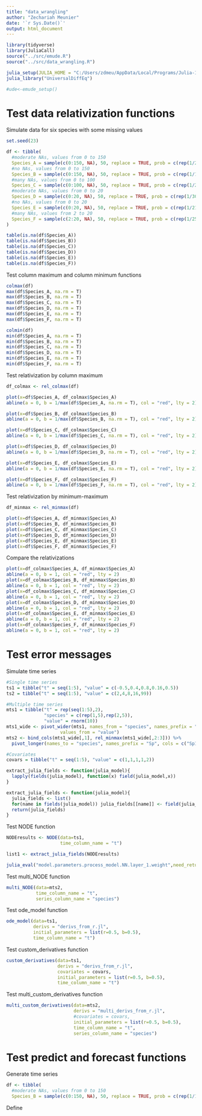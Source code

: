 ```yaml
---
title: "data_wrangling"
author: "Zechariah Meunier"
date: '`r Sys.Date()`'
output: html_document
---
```


```r
library(tidyverse)
library(JuliaCall)
source("../src/emude.R")
source("../src/data_wrangling.R")
```

```r
julia_setup(JULIA_HOME = "C:/Users/zdmeu/AppData/Local/Programs/Julia-1.9.3/bin")
julia_library("UniversalDiffEq")

#ude<-emude_setup()
```


# Test data relativization functions

Simulate data for six species with some missing values
```r
set.seed(23)

df <- tibble(
  #moderate NAs, values from 0 to 150
  Species_A = sample(c(0:150, NA), 50, replace = TRUE, prob = c(rep(1/200, 151), 0.245)), 
  #no NAs, values from 0 to 150
  Species_B = sample(c(0:150, NA), 50, replace = TRUE, prob = c(rep(1/151, 151), 0)), 
  #many NAs, values from 0 to 100
  Species_C = sample(c(0:100, NA), 50, replace = TRUE, prob = c(rep(1/250, 101), 0.596)),
  #moderate NAs, values from 0 to 20
  Species_D = sample(c(0:20, NA), 50, replace = TRUE, prob = c(rep(1/30, 21), 0.3)), 
  #no NAs, values from 0 to 20
  Species_E = sample(c(0:20, NA), 50, replace = TRUE, prob = c(rep(1/21, 21), 0)), 
  #many NAs, values from 2 to 20
  Species_F = sample(c(2:20, NA), 50, replace = TRUE, prob = c(rep(1/250, 19), 0.396))
)

table(is.na(df$Species_A))
table(is.na(df$Species_B))
table(is.na(df$Species_C))
table(is.na(df$Species_D))
table(is.na(df$Species_E))
table(is.na(df$Species_F))
```

Test column maximum and column minimum functions
```r
colmax(df)
max(df$Species_A, na.rm = T)
max(df$Species_B, na.rm = T)
max(df$Species_C, na.rm = T)
max(df$Species_D, na.rm = T)
max(df$Species_E, na.rm = T)
max(df$Species_F, na.rm = T)

colmin(df)
min(df$Species_A, na.rm = T)
min(df$Species_B, na.rm = T)
min(df$Species_C, na.rm = T)
min(df$Species_D, na.rm = T)
min(df$Species_E, na.rm = T)
min(df$Species_F, na.rm = T)
```

Test relativization by column maximum
```r
df_colmax <- rel_colmax(df)

plot(x=df$Species_A, df_colmax$Species_A)
abline(a = 0, b = 1/max(df$Species_A, na.rm = T), col = "red", lty = 2)

plot(x=df$Species_B, df_colmax$Species_B)
abline(a = 0, b = 1/max(df$Species_B, na.rm = T), col = "red", lty = 2)

plot(x=df$Species_C, df_colmax$Species_C)
abline(a = 0, b = 1/max(df$Species_C, na.rm = T), col = "red", lty = 2)

plot(x=df$Species_D, df_colmax$Species_D)
abline(a = 0, b = 1/max(df$Species_D, na.rm = T), col = "red", lty = 2)

plot(x=df$Species_E, df_colmax$Species_E)
abline(a = 0, b = 1/max(df$Species_E, na.rm = T), col = "red", lty = 2)

plot(x=df$Species_F, df_colmax$Species_F)
abline(a = 0, b = 1/max(df$Species_F, na.rm = T), col = "red", lty = 2)
```

Test relativization by minimum-maximum
```r
df_minmax <- rel_minmax(df)

plot(x=df$Species_A, df_minmax$Species_A) 
plot(x=df$Species_B, df_minmax$Species_B)
plot(x=df$Species_C, df_minmax$Species_C)
plot(x=df$Species_D, df_minmax$Species_D)
plot(x=df$Species_E, df_minmax$Species_E)
plot(x=df$Species_F, df_minmax$Species_F)
```

Compare the relativizations
```r
plot(x=df_colmax$Species_A, df_minmax$Species_A)
abline(a = 0, b = 1, col = "red", lty = 2)
plot(x=df_colmax$Species_B, df_minmax$Species_B)
abline(a = 0, b = 1, col = "red", lty = 2)
plot(x=df_colmax$Species_C, df_minmax$Species_C)
abline(a = 0, b = 1, col = "red", lty = 2)
plot(x=df_colmax$Species_D, df_minmax$Species_D)
abline(a = 0, b = 1, col = "red", lty = 2)
plot(x=df_colmax$Species_E, df_minmax$Species_E)
abline(a = 0, b = 1, col = "red", lty = 2)
plot(x=df_colmax$Species_F, df_minmax$Species_F)
abline(a = 0, b = 1, col = "red", lty = 2)
```

# Test error messages

Simulate time series
```r
#Single time series
ts1 = tibble("t" = seq(1:5), "value" = c(-0.5,0.4,0.8,0.16,0.5))
ts2 = tibble("t" = seq(1:5), "value" = c(2,4,8,16,99))

#Multiple time series
mts1 = tibble("t" = rep(seq(1:5),2),
              "species" = c(rep(1,5),rep(2,5)),
              "value" = rnorm(10))
mts1_wide <- pivot_wider(mts1, names_from = "species", names_prefix = "Sp",
                    values_from = "value")
mts2 <- bind_cols(mts1_wide[,1], rel_minmax(mts1_wide[,2:3])) %>%
  pivot_longer(names_to = "species", names_prefix = "Sp", cols = c("Sp1","Sp2"))

#Covariates
covars = tibble("t" = seq(1:5), "value" = c(1,1,1,1,2))
```

```r
extract_julia_fields <- function(julia_model){
  lapply(fields(julia_model), function(x) field(julia_model,x))
}
```

```r
extract_julia_fields <- function(julia_model){
  julia_fields <- list()
  for(name in fields(julia_model)) julia_fields[[name]] <- field(julia_model,name)
  return(julia_fields)
}
```

Test NODE function
```r
NODEresults <- NODE(data=ts1,
                    time_column_name = "t")

list1 <- extract_julia_fields(NODEresults)

julia_eval("model.parameters.process_model.NN.layer_1.weight",need_return = "R")
```

Test multi_NODE function
```r
multi_NODE(data=mts2,
           time_column_name = "t",
           series_column_name = "species")
```

Test ode_model function
```r
ode_model(data=ts1,
          derivs = "derivs_from_r.jl",
          initial_parameters = list(r=0.5, b=0.5),
          time_column_name = "t")
```

Test custom_derivatives function
```r
custom_derivatives(data=ts1,
                   derivs = "derivs_from_r.jl",
                   covariates = covars,
                   initial_parameters = list(r=0.5, b=0.5),
                   time_column_name = "t")
```

Test multi_custom_derivatives function
```r
multi_custom_derivatives(data=mts2,
                         derivs = "multi_derivs_from_r.jl",
                         #covariates = covars,
                         initial_parameters = list(r=0.5, b=0.5),
                         time_column_name = "t",
                         series_column_name = "species")
```
# Test predict and forecast functions

Generate time series
```r
df <- tibble(
  #moderate NAs, values from 0 to 150
  Species_B = sample(c(0:150, NA), 50, replace = TRUE, prob = c(rep(1/151, 151), 0)))
```

Define 